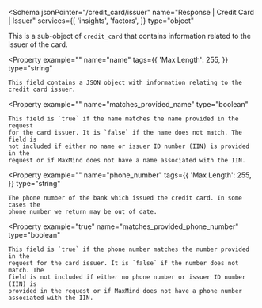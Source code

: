 <Schema
  jsonPointer="/credit_card/issuer"
  name="Response | Credit Card | Issuer"
  services={[
    'insights',
    'factors',
  ]}
  type="object"
>
  This is a sub-object of `credit_card` that contains information related to the
  issuer of the card.

  <Property
    example=""
    name="name"
    tags={{
      'Max Length': 255,
    }}
    type="string"
  >
    This field contains a JSON object with information relating to the credit card issuer.
  </Property>

  <Property
    example=""
    name="matches_provided_name"
    type="boolean"
  >
    This field is `true` if the name matches the name provided in the request
    for the card issuer. It is `false` if the name does not match. The field is
    not included if either no name or issuer ID number (IIN) is provided in the
    request or if MaxMind does not have a name associated with the IIN.
  </Property>

  <Property
    example=""
    name="phone_number"
    tags={{
      'Max Length': 255,
    }}
    type="string"
  >
    The phone number of the bank which issued the credit card. In some cases the
    phone number we return may be out of date.
  </Property>

  <Property
    example="true"
    name="matches_provided_phone_number"
    type="boolean"
  >
    This field is `true` if the phone number matches the number provided in the
    request for the card issuer. It is `false` if the number does not match. The
    field is not included if either no phone number or issuer ID number (IIN) is
    provided in the request or if MaxMind does not have a phone number
    associated with the IIN.
  </Property>
</Schema>
